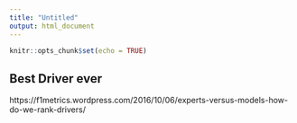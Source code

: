 ```yaml
---
title: "Untitled"
output: html_document
---
```


```r
knitr::opts_chunk$set(echo = TRUE)
```

## Best Driver ever

https://f1metrics.wordpress.com/2016/10/06/experts-versus-models-how-do-we-rank-drivers/